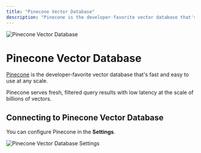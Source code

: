 ```yaml
---
title: "Pinecone Vector Database"
description: "Pinecone is the developer-favorite vector database that's fast and easy to use at any scale."
---
```



<Image
  src="/images/realtimex-setup/vector-database-configuration/cloud/pinecone/header-image.png"
  height={1080}
  width={1920}
  quality={100}
  alt="Pinecone Vector Database"
/>

# Pinecone Vector Database

[Pinecone](https://www.pinecone.io/) is the developer-favorite vector database that's fast and easy to use at any scale.

Pinecone serves fresh, filtered query results with low latency at the scale of billions of vectors.

## Connecting to Pinecone Vector Database

You can configure Pinecone in the **Settings**.

<Image
  src="/images/realtimex-setup/vector-database-configuration/cloud/pinecone/pinecone-vectordb.png"
  height={1080}
  width={1920}
  quality={100}
  alt="Pinecone Vector Database Settings"
/>
